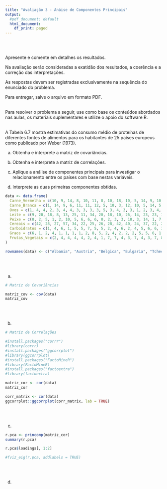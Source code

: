 ```yaml
---
title: "Avaliação 3 - Anáise de Componentes Principais"
output:
  #pdf_document: default
  html_document:
    df_print: paged
---
```


<br>
<br>

Apresente e comente em detalhes os resultados.

Na avaliação serão consideradas a exatidão dos resultados, a coerência e a correção das interpretações. 

As respostas devem ser registradas exclusivamente na sequência do enunciado do problema. 

Para entregar, salve o arquivo em formato PDF.
<br>
<br>

Para resolver o problema a seguir, use como base os conteúdos abordados nas aulas, os materiais suplementares e utilize o apoio do software R.
<br>
<br>

A Tabela 6.7 mostra estimativas do consumo médio de proteínas de diferentes fontes de alimentos para os habitantes de 25 países europeus como publicado por Weber (1973). 

a.	Obtenha e interprete a matriz de covariâncias.

b.	Obtenha e interprete a matriz de correlações.

c.	Aplique a análise de componentes principais para investigar o relacionamento entre os países com base nestas variáveis. 

d.	Interprete as duas primeiras componentes obtidas.


```r

data <- data.frame(
  Carne_Vermelha = c(10, 9, 14, 8, 10, 11, 8, 10, 18, 10, 5, 14, 9, 10, 9, 7, 6, 6, 7, 10, 13, 17, 9, 11, 4),
  Carne_Branca = c(1, 14, 9, 6, 11, 11, 12, 5, 10, 3, 12, 10, 5, 14, 5, 10, 4, 6, 3, 8, 10, 6, 5, 13, 5),
  Ovos = c(1, 4, 4, 2, 3, 4, 4, 3, 3, 3, 3, 5, 3, 4, 3, 3, 1, 2, 3, 4, 3, 5, 2, 4, 1),
  Leite = c(9, 20, 18, 8, 13, 25, 11, 34, 20, 18, 10, 26, 14, 23, 23, 19, 5, 11, 9, 25, 24, 21, 17, 19, 10),
  Peixe = c(0, 2, 5, 1, 2, 10, 5, 6, 6, 6, 0, 2, 3, 3, 10, 3, 14, 1, 7, 8, 2, 4, 3, 3, 1),
  Cereais = c(42, 28, 27, 57, 34, 22, 25, 26, 28, 42, 40, 24, 37, 22, 23, 36, 27, 50, 29, 20, 26, 24, 44, 19, 56),
  Carboidratos = c(1, 4, 6, 1, 5, 5, 7, 5, 5, 2, 4, 6, 2, 4, 5, 6, 6, 3, 6, 4, 3, 5, 6, 5, 3),
  Graos = c(6, 1, 2, 4, 1, 1, 1, 1, 2, 8, 5, 2, 4, 2, 2, 2, 5, 5, 6, 1, 2, 3, 3, 2, 6),
  Frutas_Vegetais = c(2, 4, 4, 4, 4, 2, 4, 1, 7, 7, 4, 3, 7, 4, 3, 7, 8, 3, 7, 2, 5, 3, 3, 4, 3)
)

rownames(data) <- c("Albania", "Austria", "Belgica", "Bulgaria", "Tchecoslovaquia", "Dinamarca", "Alemanha_Ocidental", "Finlandia", "Franca", "Grecia", "Hungria", "Irlanda", "Italia", "Paises_Baixos", "Noruega", "Polonia", "Portugal", "Romenia", "Espanha", "Suecia", "Suica", "Reino_Unido", "URSS", "Alemanha_Oriental", "Iugoslavia")
```

</br>
</br>

a.

```r
# Matriz de Covariâncias

matriz_cov <- cov(data)
matriz_cov
```




</br>
</br>


b.
```r
# Matriz de Correlações

#install.packages("corrr")
#library(corrr)
#install.packages("ggcorrplot")
#library(ggcorrplot)
#install.packages("FactoMineR")
#library(FactoMineR)
#install.packages("factoextra")
#library(factoextra)

matriz_cor <- cor(data)
matriz_cor

corr_matrix <- cor(data)
ggcorrplot::ggcorrplot(corr_matrix, lab = TRUE)
```


</br>
</br>


c.
```r
r.pca <- princomp(matriz_cor)
summary(r.pca)
```

```r
r.pca$loadings[, 1:2]

```

```r
#fviz_eig(r.pca, addlabels = TRUE)
```

</br>
</br>


d.


